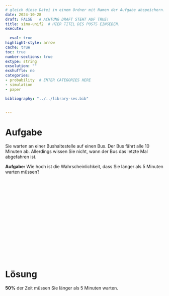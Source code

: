 ```yaml
---
# gleich diese Datei in einem Ordner mit Namen der Aufgabe abspeichern!
date: 2024-10-28
draft: FALSE   # ACHTUNG DRAFT STEHT AUF TRUE!
title: simu-unif2  # HIER TITEL DES POSTS EINGEBEN.
execute: 
  
  eval: true 
highlight-style: arrow 
cache: true
toc: true
number-sections: true
extype: string
exsolution: ""
exshuffle: no
categories:
- probability  # ENTER CATEGORIES HERE
- simulation
- paper

bibliography: "../../library-ses.bib"


---
```






# Aufgabe 

Sie warten an einer Bushaltestelle auf einen Bus.
Der Bus fährt alle 10 Minuten ab.
Allerdings wissen Sie nicht, wann der Bus das letzte Mal abgefahren ist.

**Aufgabe:** Wie hoch ist die Wahrscheinlichkeit, dass Sie länger als 5 Minuten warten müssen?





</br>
</br>
</br>

</br>
</br>
</br>

</br>
</br>
</br>

</br>
</br>
</br>











# Lösung 



**50%** der Zeit müssen Sie länger als 5 Minuten warten.



